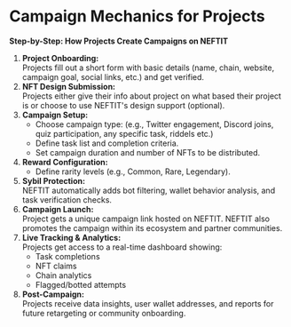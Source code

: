 # Campaign Mechanics for Projects

**Step-by-Step: How Projects Create Campaigns on NEFTIT**



1. **Project Onboarding:**\
   Projects fill out a short form with basic details (name, chain, website, campaign goal, social links, etc.) and get verified.
2. **NFT Design Submission:**\
   Projects either give their info about project on what based their project is or choose to use NEFTIT's design support (optional).
3. **Campaign Setup:**
   * Choose campaign type: (e.g., Twitter engagement, Discord joins, quiz participation, any specific task, riddels etc.)
   * Define task list and completion criteria.
   * Set campaign duration and number of NFTs to be distributed.
4. **Reward Configuration:**
   * Define rarity levels (e.g., Common, Rare, Legendary).
5. **Sybil Protection:**\
   NEFTIT automatically adds bot filtering, wallet behavior analysis, and task verification checks.
6. **Campaign Launch:**\
   Project gets a unique campaign link hosted on NEFTIT. NEFTIT also promotes the campaign within its ecosystem and partner communities.
7. **Live Tracking & Analytics:**\
   Projects get access to a real-time dashboard showing:
   * Task completions
   * NFT claims
   * Chain analytics
   * Flagged/botted attempts
8. **Post-Campaign:**\
   Projects receive data insights, user wallet addresses, and reports for future retargeting or community onboarding.


